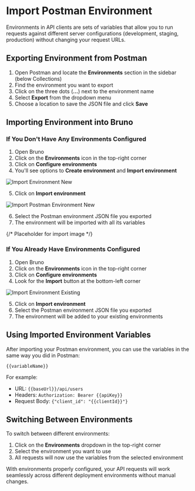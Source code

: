 # Import Postman Environment

Environments in API clients are sets of variables that allow you to run requests against different server configurations (development, staging, production) without changing your request URLs. 

## Exporting Environment from Postman

1. Open Postman and locate the **Environments** section in the sidebar (below Collections)
2. Find the environment you want to export
3. Click on the three dots (**...**) next to the environment name
4. Select **Export** from the dropdown menu
5. Choose a location to save the JSON file and click **Save**

## Importing Environment into Bruno

### If You Don't Have Any Environments Configured

1. Open Bruno
2. Click on the **Environments** icon in the top-right corner
3. Click on **Configure environments**
4. You'll see options to **Create environment** and **Import environment**

![Import Environment New](/screenshots/get-started/import-export/import-postman-environment/import-environment-new.webp)

5. Click on **Import environment**

![Import Postman Environment New](/screenshots/get-started/import-export/import-postman-environment/import-environment.webp)

6. Select the Postman environment JSON file you exported
7. The environment will be imported with all its variables

{/* Placeholder for import image 
*/}

### If You Already Have Environments Configured

1. Open Bruno
2. Click on the **Environments** icon in the top-right corner
3. Click on **Configure environments** 
4. Look for the **Import** button at the bottom-left corner

![Import Environment Existing ](/screenshots/get-started/import-export/import-postman-environment/import-postman-environment-bottom.webp)

5. Click on **Import environment**
6. Select the Postman environment JSON file you exported
7. The environment will be added to your existing environments

## Using Imported Environment Variables

After importing your Postman environment, you can use the variables in the same way you did in Postman:

```
{{variableName}}
```

For example:
- URL: `{{baseUrl}}/api/users`
- Headers: `Authorization: Bearer {{apiKey}}`
- Request Body: `{"client_id": "{{clientId}}"}`

## Switching Between Environments

To switch between different environments:

1. Click on the **Environments** dropdown in the top-right corner
2. Select the environment you want to use
3. All requests will now use the variables from the selected environment

With environments properly configured, your API requests will work seamlessly across different deployment environments without manual changes. 